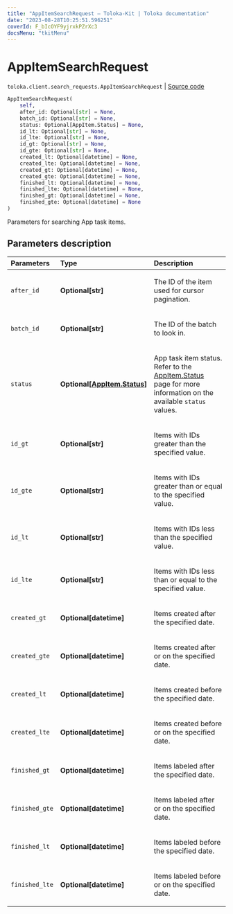 ```yaml
---
title: "AppItemSearchRequest — Toloka-Kit | Toloka documentation"
date: "2023-08-28T10:25:51.596251"
coverId: F_bIcOYF9yjrxkPZrXc3
docsMenu: "tkitMenu"
---
```


# AppItemSearchRequest

`toloka.client.search_requests.AppItemSearchRequest` | [Source code](https://github.com/Toloka/toloka-kit/blob/v1.2.1/src/client/search_requests.py#L1064)

```python
AppItemSearchRequest(
    self,
    after_id: Optional[str] = None,
    batch_id: Optional[str] = None,
    status: Optional[AppItem.Status] = None,
    id_lt: Optional[str] = None,
    id_lte: Optional[str] = None,
    id_gt: Optional[str] = None,
    id_gte: Optional[str] = None,
    created_lt: Optional[datetime] = None,
    created_lte: Optional[datetime] = None,
    created_gt: Optional[datetime] = None,
    created_gte: Optional[datetime] = None,
    finished_lt: Optional[datetime] = None,
    finished_lte: Optional[datetime] = None,
    finished_gt: Optional[datetime] = None,
    finished_gte: Optional[datetime] = None
)
```

Parameters for searching App task items.

## Parameters description

| Parameters | Type | Description |
| :----------| :----| :-----------|
`after_id`|**Optional\[str\]**|<p>The ID of the item used for cursor pagination.</p>
`batch_id`|**Optional\[str\]**|<p>The ID of the batch to look in.</p>
`status`|**Optional\[[AppItem.Status](/docs/toloka-kit/reference/toloka.client.app.AppItem.Status)\]**|<p>App task item status. Refer to the [AppItem.Status](/docs/toloka-kit/reference/toloka.client.app.AppItem.Status) page for more information on the available `status` values.</p>
`id_gt`|**Optional\[str\]**|<p>Items with IDs greater than the specified value.</p>
`id_gte`|**Optional\[str\]**|<p>Items with IDs greater than or equal to the specified value.</p>
`id_lt`|**Optional\[str\]**|<p>Items with IDs less than the specified value.</p>
`id_lte`|**Optional\[str\]**|<p>Items with IDs less than or equal to the specified value.</p>
`created_gt`|**Optional\[datetime\]**|<p>Items created after the specified date.</p>
`created_gte`|**Optional\[datetime\]**|<p>Items created after or on the specified date.</p>
`created_lt`|**Optional\[datetime\]**|<p>Items created before the specified date.</p>
`created_lte`|**Optional\[datetime\]**|<p>Items created before or on the specified date.</p>
`finished_gt`|**Optional\[datetime\]**|<p>Items labeled after the specified date.</p>
`finished_gte`|**Optional\[datetime\]**|<p>Items labeled after or on the specified date.</p>
`finished_lt`|**Optional\[datetime\]**|<p>Items labeled before the specified date.</p>
`finished_lte`|**Optional\[datetime\]**|<p>Items labeled before or on the specified date.</p>